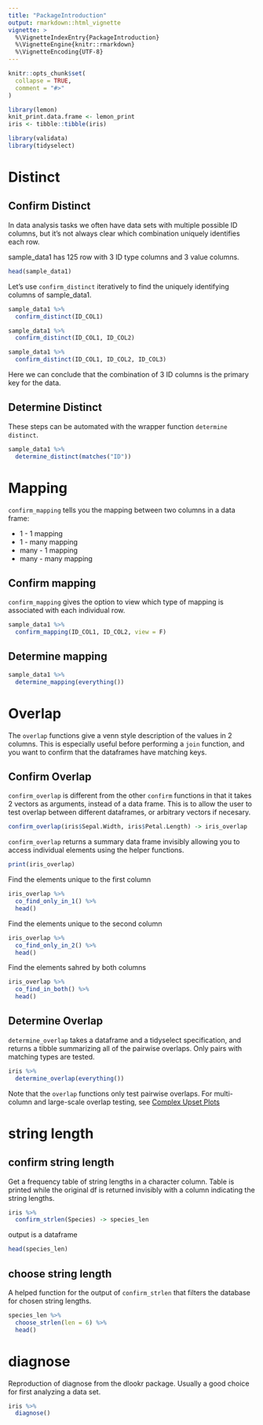 ```yaml
---
title: "PackageIntroduction"
output: rmarkdown::html_vignette
vignette: >
  %\VignetteIndexEntry{PackageIntroduction}
  %\VignetteEngine{knitr::rmarkdown}
  %\VignetteEncoding{UTF-8}
---
```


```r
knitr::opts_chunk$set(
  collapse = TRUE,
  comment = "#>"
)

library(lemon)
knit_print.data.frame <- lemon_print
iris <- tibble::tibble(iris)
```


```r
library(validata)
library(tidyselect)
```

# Distinct

## Confirm Distinct

In data analysis tasks we often have data sets with multiple possible ID columns, but it's not always clear which combination uniquely identifies each row.

sample_data1 has 125 row with 3 ID type columns and 3 value columns.

```r
head(sample_data1)
```
Let's use `confirm_distinct` iteratively to find the uniquely identifying columns of sample_data1.

```r
sample_data1 %>% 
  confirm_distinct(ID_COL1)
```

```r
sample_data1 %>% 
  confirm_distinct(ID_COL1, ID_COL2)
```

```r
sample_data1 %>% 
  confirm_distinct(ID_COL1, ID_COL2, ID_COL3)
```

Here we can conclude that the combination of 3 ID columns is the primary key for the data.

## Determine Distinct

These steps can be automated with the wrapper function `determine distinct`. 

```r
sample_data1 %>% 
  determine_distinct(matches("ID"))
```

# Mapping


`confirm_mapping` tells you the mapping between two columns in a data frame:

- 1 - 1 mapping
- 1 - many mapping
- many - 1 mapping
- many - many mapping


## Confirm mapping

`confirm_mapping` gives the option to view which type of mapping is associated with each individual row. 

```r
sample_data1 %>% 
  confirm_mapping(ID_COL1, ID_COL2, view = F)
```

## Determine mapping

```r
sample_data1 %>% 
  determine_mapping(everything())
```

# Overlap

The `overlap` functions give a venn style description of the values in 2 columns. This is especially useful before performing a `join` function, and you want to confirm that the dataframes have matching keys. 

## Confirm Overlap

`confirm_overlap` is different from the other `confirm` functions in that it takes 2 vectors as arguments, instead of a data frame. This is to allow the user to test overlap between different dataframes, or arbitrary vectors if necesary. 

```r

confirm_overlap(iris$Sepal.Width, iris$Petal.Length) -> iris_overlap

```

`confirm_overlap` returns a summary data frame invisibly allowing you to access individual elements using the helper functions.

```r
print(iris_overlap)
```

Find the elements unique to the first column

```r
iris_overlap %>% 
  co_find_only_in_1() %>% 
  head()

```

Find the elements unique to the second column

```r
iris_overlap %>% 
  co_find_only_in_2() %>% 
  head()
```

Find the elements sahred by both columns

```r
iris_overlap %>% 
  co_find_in_both() %>% 
  head()
```

## Determine Overlap

`determine_overlap` takes a dataframe and a tidyselect specification, and returns a tibble summarizing all of the pairwise overlaps. Only pairs with matching types are tested. 

```r
iris %>% 
  determine_overlap(everything())
```
Note that the `overlap` functions only test pairwise overlaps. For multi-column and large-scale overlap testing, see [Complex Upset Plots](https://krassowski.github.io/complex-upset/)

# string length

## confirm string length

Get a frequency table of string lengths in a character column.
Table is printed while the original df is returned invisibly with a column indicating the string lengths.

```r
iris %>% 
  confirm_strlen(Species) -> species_len
```

output is a dataframe

```r
head(species_len)
```

## choose string length

A helped function for the output of `confirm_strlen` that filters the database for chosen string lengths.

```r
species_len %>% 
  choose_strlen(len = 6) %>% 
  head()
```

# diagnose

Reproduction of diagnose from the dlookr package. Usually a good choice for first analyzing a data set. 

```r
iris %>% 
  diagnose()
```

